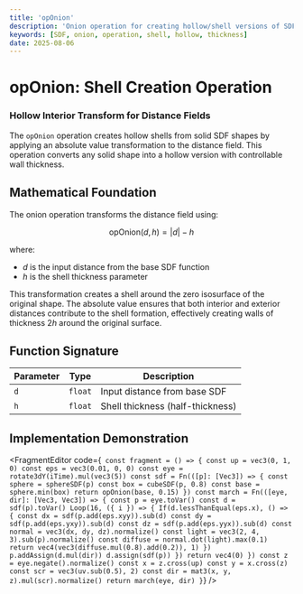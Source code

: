 ```yaml
---
title: 'opOnion'
description: 'Onion operation for creating hollow/shell versions of SDF shapes'
keywords: [SDF, onion, operation, shell, hollow, thickness]
date: 2025-08-06
---
```



# opOnion: Shell Creation Operation

### Hollow Interior Transform for Distance Fields

The `opOnion` operation creates hollow shells from solid SDF shapes by applying an absolute value transformation to the distance field. This operation converts any solid shape into a hollow version with controllable wall thickness.

## Mathematical Foundation

The onion operation transforms the distance field using:

$$
\text{opOnion}(d, h) = |d| - h
$$

where:

- $d$ is the input distance from the base SDF function
- $h$ is the shell thickness parameter

This transformation creates a shell around the zero isosurface of the original shape. The absolute value ensures that both interior and exterior distances contribute to the shell formation, effectively creating walls of thickness $2h$ around the original surface.

## Function Signature

| Parameter | Type    | Description                      |
| --------- | ------- | -------------------------------- |
| `d`       | `float` | Input distance from base SDF     |
| `h`       | `float` | Shell thickness (half-thickness) |

## Implementation Demonstration

<FragmentEditor
        code={`
const fragment = () => {
        const up = vec3(0, 1, 0)
        const eps = vec3(0.01, 0, 0)
        const eye = rotate3dY(iTime).mul(vec3(5))
        const sdf = Fn(([p]: [Vec3]) => {
                const sphere = sphereSDF(p)
                const box = cubeSDF(p, 0.8)
                const base = sphere.min(box)
                return opOnion(base, 0.15)
        })
        const march = Fn(([eye, dir]: [Vec3, Vec3]) => {
                const p = eye.toVar()
                const d = sdf(p).toVar()
                Loop(16, ({ i }) => {
                        If(d.lessThanEqual(eps.x), () => {
                                const dx = sdf(p.add(eps.xyy)).sub(d)
                                const dy = sdf(p.add(eps.yxy)).sub(d)
                                const dz = sdf(p.add(eps.yyx)).sub(d)
                                const normal = vec3(dx, dy, dz).normalize()
                                const light = vec3(2, 4, 3).sub(p).normalize()
                                const diffuse = normal.dot(light).max(0.1)
                                return vec4(vec3(diffuse.mul(0.8).add(0.2)), 1)
                        })
                        p.addAssign(d.mul(dir))
                        d.assign(sdf(p))
                })
                return vec4(0)
        })
        const z = eye.negate().normalize()
        const x = z.cross(up)
        const y = x.cross(z)
        const scr = vec3(uv.sub(0.5), 2)
        const dir = mat3(x, y, z).mul(scr).normalize()
        return march(eye, dir)
}`}
/>
